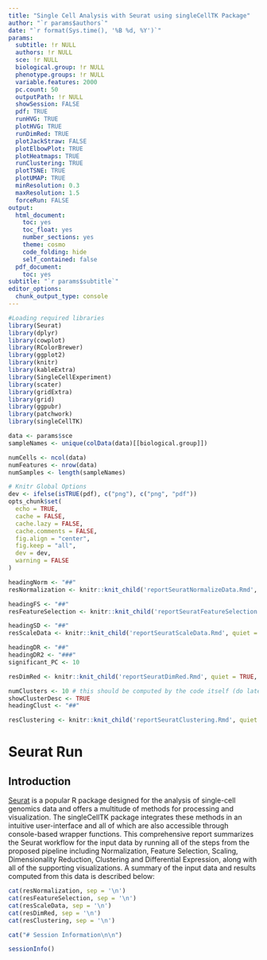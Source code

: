 ```yaml
---
title: "Single Cell Analysis with Seurat using singleCellTK Package"
author: "`r params$authors`"
date: "`r format(Sys.time(), '%B %d, %Y')`"
params:
  subtitle: !r NULL
  authors: !r NULL
  sce: !r NULL
  biological.group: !r NULL
  phenotype.groups: !r NULL
  variable.features: 2000
  pc.count: 50
  outputPath: !r NULL
  showSession: FALSE
  pdf: TRUE
  runHVG: TRUE
  plotHVG: TRUE
  runDimRed: TRUE
  plotJackStraw: FALSE
  plotElbowPlot: TRUE
  plotHeatmaps: TRUE
  runClustering: TRUE
  plotTSNE: TRUE
  plotUMAP: TRUE
  minResolution: 0.3
  maxResolution: 1.5 
  forceRun: FALSE
output:
  html_document:
    toc: yes
    toc_float: yes
    number_sections: yes
    theme: cosmo
    code_folding: hide
    self_contained: false
  pdf_document:
    toc: yes
subtitle: "`r params$subtitle`"
editor_options:
  chunk_output_type: console
---
```



```r
#Loading required libraries
library(Seurat)
library(dplyr)
library(cowplot)
library(RColorBrewer)
library(ggplot2)
library(knitr)
library(kableExtra)
library(SingleCellExperiment)
library(scater)
library(gridExtra)
library(grid)
library(ggpubr)
library(patchwork)
library(singleCellTK)

data <- params$sce
sampleNames <- unique(colData(data)[[biological.group]])

numCells <- ncol(data)
numFeatures <- nrow(data)
numSamples <- length(sampleNames)

# Knitr Global Options
dev <- ifelse(isTRUE(pdf), c("png"), c("png", "pdf"))
opts_chunk$set(
  echo = TRUE,
  cache = FALSE,
  cache.lazy = FALSE,
  cache.comments = FALSE,
  fig.align = "center",
  fig.keep = "all",
  dev = dev,
  warning = FALSE
)
```

<!-- Compute -->

<!-- Normalization -->
```r
headingNorm <- "##"
resNormalization <- knitr::knit_child('reportSeuratNormalizeData.Rmd', quiet = TRUE, envir = environment())
```

<!-- Feature Selection -->
```r
headingFS <- "##"
resFeatureSelection <- knitr::knit_child('reportSeuratFeatureSelection.Rmd', quiet = TRUE)
```

<!-- Scale Data -->
```r
headingSD <- "##"
resScaleData <- knitr::knit_child('reportSeuratScaleData.Rmd', quiet = TRUE)
```

<!-- Dimensionality Reduction -->
```r
headingDR <- "##"
headingDR2 <- "###"
significant_PC <- 10

resDimRed <- knitr::knit_child('reportSeuratDimRed.Rmd', quiet = TRUE, envir = environment())
```

<!-- Clustering -->
```r
numClusters <- 10 # this should be computed by the code itself (do later)
showClusterDesc <- TRUE
headingClust <- "##"

resClustering <- knitr::knit_child('reportSeuratClustering.Rmd', quiet = TRUE, envir = environment())
```

# Seurat Run

## Introduction
[Seurat](https://satijalab.org/seurat/) is a popular R package designed for the analysis of single-cell genomics data and offers a multitude of methods for processing and visualization. The singleCellTK package integrates these methods in an intuitive user-interface and all of which are also accessible through console-based wrapper functions. This comprehensive report summarizes the Seurat workflow for the input data by running all of the steps from the proposed pipeline including Normalization, Feature Selection, Scaling, Dimensionality Reduction, Clustering and Differential Expression, along with all of the supporting visualizations. A summary of the input data and results computed from this data is described below:

<!-- Populate RMD with Results -->
```r
cat(resNormalization, sep = '\n')
cat(resFeatureSelection, sep = '\n')
cat(resScaleData, sep = '\n')
cat(resDimRed, sep = '\n')
cat(resClustering, sep = '\n')
```

```r
cat("# Session Information\n\n")
```

```r
sessionInfo()
```
